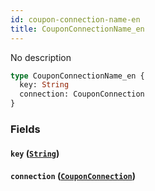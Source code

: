 ```yaml
---
id: coupon-connection-name-en
title: CouponConnectionName_en
---
```


No description

```graphql
type CouponConnectionName_en {
  key: String
  connection: CouponConnection
}
```

### Fields

#### `key` ([`String`](/v1/scalars/string))

#### `connection` ([`CouponConnection`](/v1/objects/coupon-connection))
